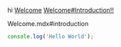 hi [Welcome](./Welcome.mdx) [Welcome#Introduction!!](./Welcome.mdx#introduction)

<include>
  Welcome.mdx#introduction
</include>

```ts
console.log('Hello World');
```
